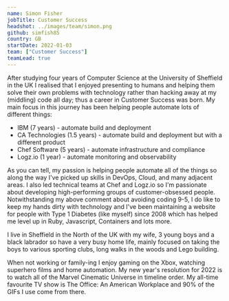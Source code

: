 ```yaml
---
name: Simon Fisher
jobTitle: Customer Success
headshot: ../images/team/simon.png
github: simfish85
country: GB
startDate: 2022-01-03
team: ["Customer Success"]
teamLead: true
---
```


After studying four years of Computer Science at the University of Sheffield in the UK I realised that I enjoyed presenting to humans and helping them solve their own problems with technology rather than hacking away at my (middling) code all day; thus a career in Customer Success was born. My main focus in this journey has been helping people automate lots of different things:
- IBM (7 years) - automate build and deployment
- CA Technologies (1.5 years) - automate build and deployment but with a different product
- Chef Software (5 years) - automate infrastructure and compliance
- Logz.io (1 year) - automate monitoring and observability

As you can tell, my passion is helping people automate all of the things so along the way I've picked up skills in DevOps, Cloud, and many adjacent areas. I also led technical teams at Chef and Logz.io so I'm passionate about developing high-performing groups of customer-obsessed people.
Notwithstanding my above comment about avoiding coding 9-5, I do like to keep my hands dirty with technology and I've been maintaining a website for people with Type 1 Diabetes (like myself) since 2008 which has helped me level up in Ruby, Javascript, Containers and lots more.

I live in Sheffield in the North of the UK with my wife, 3 young boys and a black labrador so have a very busy home life, mainly focused on taking the boys to various sporting clubs, long walks in the woods and Lego building.

When not working or family-ing I enjoy gaming on the Xbox, watching superhero films and home automation. My new year's resolution for 2022 is to watch all of the Marvel Cinematic Universe in timeline order. My all-time favourite TV show is The Office: An American Workplace and 90% of the GIFs I use come from there.
